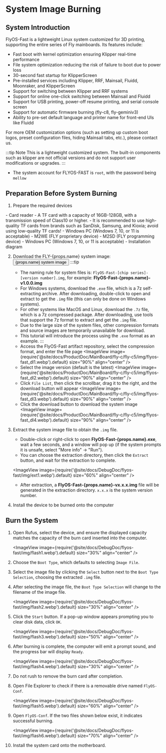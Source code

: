 
# System Image Burning

## System Introduction
FlyOS-Fast is a lightweight Linux system customized for 3D printing, supporting the entire series of Fly mainboards. Its features include:

- Fast boot with kernel optimization ensuring Klipper real-time performance
- File system optimization reducing the risk of failure to boot due to power loss
- 30-second fast startup for KlipperScreen
- Pre-installed services including Klipper, RRF, Mainsail, Fluidd, Moonraker, and KlipperScreen
- Support for switching between Klipper and RRF systems
- Support for online one-click switching between Mainsail and Fluidd
- Support for USB printing, power-off resume printing, and serial console screen
- Support for automatic firmware burning (fly-c8, fly-geminiv3)
- Ability to pre-set default language and printer name for front-end UIs like Fluidd

For more OEM customization options (such as setting up custom boot logos, preset configuration files, hiding Mainsail tabs, etc.), please contact us.

:::tip Note
This is a lightweight customized system. The built-in components such as klipper are not official versions and do not support user modifications or upgrades.
:::


- The system account for FLYOS-FAST is `root`, with the password being `mellow`


## Preparation Before System Burning

1. Prepare the required devices

<Tabs>
    <TabItem value="usb" label="If using a TF card to start the system, prepare the following devices" default>
        - Card reader
        - A TF card with a capacity of 16GB-128GB, with a transmission speed of Class10 or higher.
        - It is recommended to use high-quality TF cards from brands such as SanDisk, Samsung, and Kioxia; avoid using low-quality TF cards!
        - Windows PC (Windows 7, 10, or 11 is acceptable)
    </TabItem>
    <TabItem value="can" label="If using M2WE to start the system, prepare the following devices">
        - M2WE (FLY proprietary device)
        - M2SD (FLY programming device)
        - Windows PC (Windows 7, 10, or 11 is acceptable)
        - Installation diagram
            <ImageView image={require('@site/docs/General/fly-os/img/m2sd/m2sd-1.webp').default} size="90%" align="center" />
    </TabItem>
</Tabs>


2. Download the FLY-{props.name} system image: <Button variant="contained" disableElevation component="a" rel="noopener" href="https://g-ofpa1390.coding.net/public-artifacts/3D-Printers/flyos-fast/packages">{props.name} system image</Button>
    :::tip
    - The naming rule for system files is: `FlyOS-Fast-[chip series]-[version number].img`, for example: **FlyOS-Fast-{props.name}-v1.0.0.img**
    - For Windows systems, download the `.exe` file, which is a 7z self-extracting archive. After downloading, double-click to open and extract to get the `.img` file (this can only be done on Windows systems).
    - For other systems like MacOS and Linux, download the `.7z` file, which is a 7z compressed package. After downloading, use tools that support the 7z format to extract and get the `.img` file.
    - Due to the large size of the system files, other compression formats and source images are temporarily unavailable for download.
    - This tutorial will introduce the process using the `.exe` format as an example.
    :::
    - Access the FlyOS-Fast artifact repository, select the compression format, and enter the file page
    <ImageView image={require('@site/docs/ProductDoc/MainBoard/fly-c/fly-c5/img/flyos-fast_dl1.webp').default} size="90%" align="center" />
    - Select the image version (default is the latest)
    <ImageView image={require('@site/docs/ProductDoc/MainBoard/fly-c/fly-c5/img/flyos-fast_dl2.webp').default} size="90%" align="center" />
    - Click `File List`, then click the scrollbar, drag it to the right, and the download button will appear
    <ImageView image={require('@site/docs/ProductDoc/MainBoard/fly-c/fly-c5/img/flyos-fast_dl3.webp').default} size="90%" align="center" />
    - Click the download button to download the system image
    <ImageView image={require('@site/docs/ProductDoc/MainBoard/fly-c/fly-c5/img/flyos-fast_dl4.webp').default} size="90%" align="center" />


3. Extract the system image file to obtain the `.img` file.
    - Double-click or right-click to open **FlyOS-Fast-{props.name}.exe**, wait a few seconds, and a window will pop up (if the system prompts it is unsafe, select "More info" -> "Run").
    - You can choose the extraction directory, then click the `Extract` button, and wait for the extraction to complete.
    
    <ImageView image={require('@site/docs/DebugDoc/flyos-fast/img/ext1.webp').default} size="60%" align="center" />

    - After extraction, a **FlyOS-Fast-{props.name}-vx.x.x.img** file will be generated in the extraction directory. `x.x.x` is the system version number.


4. Install the device to be burned onto the computer


## Burn the System

1. Open Rufus, select the device, and ensure the displayed capacity matches the capacity of the burn card inserted into the computer.

    <ImageView image={require('@site/docs/DebugDoc/flyos-fast/img/flash1.webp').default} size="30%" align="center" />

2. Choose the `Boot Type`, which defaults to selecting `Image File`.
3. Select the image file by clicking the `Select` button next to the `Boot Type Selection`, choosing the extracted `.img` file.
4. After selecting the image file, the `Boot Type Selection` will change to the filename of the image file.

    <ImageView image={require('@site/docs/DebugDoc/flyos-fast/img/flash2.webp').default} size="30%" align="center" />

5. Click the `Start` button. If a pop-up window appears prompting you to clear disk data, click `OK`.
    
    <ImageView image={require('@site/docs/DebugDoc/flyos-fast/img/flash3.webp').default} size="50%" align="center" />

6. After burning is complete, the computer will emit a prompt sound, and the progress bar will display `Ready`.

    <ImageView image={require('@site/docs/DebugDoc/flyos-fast/img/flash4.webp').default} size="30%" align="center" />

7. Do not rush to remove the burn card after completion.
8. Open File Explorer to check if there is a removable drive named `FlyOS-Conf`.

    <ImageView image={require('@site/docs/DebugDoc/flyos-fast/img/flash5.webp').default} size="60%" align="center" />

9. Open `FlyOS-Conf`. If the two files shown below exist, it indicates successful burning.

    <ImageView image={require('@site/docs/DebugDoc/flyos-fast/img/flash6.webp').default} size="70%" align="center" />

10. Install the system card onto the motherboard.
